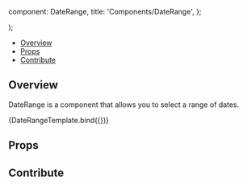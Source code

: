 
  component: DateRange,
  title: 'Components/DateRange',
};

<Meta title="Components/DateRange" component={DateRange} />

  <div className="h-96">
    <DateRange {...args} />
  </div>
);



<Heading
  title="DateRange"
  componentRelativePath="DateRange/DateRange.jsx"
/>

- [Overview](#overview)
- [Props](#props)
- [Contribute](#contribute)

## Overview

DateRange is a component that allows you to select a range of dates.


<Canvas>
  <Story name="Overview"
  args={{
   id: 'date-range-1',
  startDate: '1990-05-01',
  endDate: '2022-01-01'
}}
>
  {DateRangeTemplate.bind({})}
</Story>
</Canvas>

## Props

<ArgsTable of={DateRange} />


## Contribute

<Footer componentRelativePath="DateRange/__stories__/DateRange.stories.mdx" />
